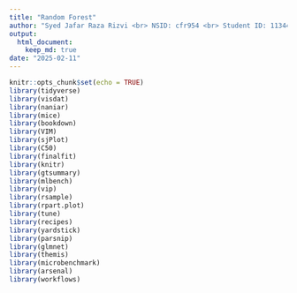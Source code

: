```yaml
---
title: "Random Forest"
author: "Syed Jafar Raza Rizvi <br> NSID: cfr954 <br> Student ID: 11344782"
output:
  html_document:
    keep_md: true
date: "2025-02-11"
---
```

```r
knitr::opts_chunk$set(echo = TRUE)
library(tidyverse)
library(visdat)
library(naniar)
library(mice)
library(bookdown)
library(VIM)
library(sjPlot)
library(C50)
library(finalfit)
library(knitr)
library(gtsummary)
library(mlbench)
library(vip)
library(rsample)
library(rpart.plot)
library(tune)
library(recipes)
library(yardstick)
library(parsnip)
library(glmnet)
library(themis)
library(microbenchmark)
library(arsenal)
library(workflows) 
```
